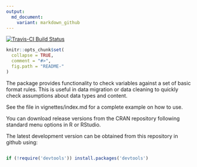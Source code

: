 ```yaml
---
output:
  md_document:
    variant: markdown_github
---
```

[![Travis-CI Build Status](https://travis-ci.org/c5sire/datacheck.png?branch=master)](https://travis-ci.org/c5sire/datacheck)

<!-- README.md is generated from README.Rmd. Please edit that file -->

```r
knitr::opts_chunk$set(
  collapse = TRUE,
  comment = "#>",
  fig.path = "README-"
)
```


The package provides functionality to check variables against a set of basic format rules. This is useful in data migration or data cleaning to quickly check assumptions about data types and content.

See the file in vignettes/index.md for a complete example on how to use.

You can download release versions from the CRAN repository following standard menu options in R or RStudio.

The latest development version can be obtained from this repository in github using:

```r

if (!require('devtools')) install.packages('devtools')

```

